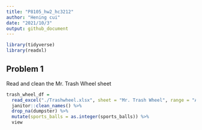 ```yaml
---
title: "P8105_hw2_hc3212"
author: "Hening cui"
date: "2021/10/3"
output: github_document
---
```


```r
library(tidyverse)
library(readxl)
```

## Problem 1

Read and clean the Mr. Trash Wheel sheet

```r
trash_wheel_df = 
  read_excel("./Trashwheel.xlsx", sheet = "Mr. Trash Wheel", range = "A2:N408") %>% 
  janitor::clean_names() %>% 
  drop_na(dumpster) %>% 
  mutate(sports_balls = as.integer(sports_balls)) %>%  
  view
```



